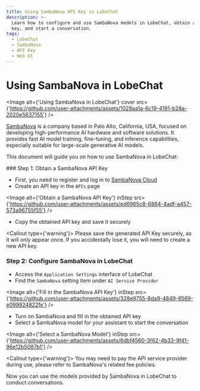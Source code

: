 ```yaml
---
title: Using SambaNova API Key in LobeChat
description: >-
  Learn how to configure and use SambaNova models in LobeChat, obtain an API
  key, and start a conversation.
tags:
  - LobeChat
  - SambaNova
  - API Key
  - Web UI
---
```


# Using SambaNova in LobeChat

<Image alt={'Using SambaNova in LobeChat'} cover src={'https://github.com/user-attachments/assets/1028aa1a-6c19-4191-b28a-2020e5637155'} />

[SambaNova](https://sambanova.ai/) is a company based in Palo Alto, California, USA, focused on developing high-performance AI hardware and software solutions. It provides fast AI model training, fine-tuning, and inference capabilities, especially suitable for large-scale generative AI models.

This document will guide you on how to use SambaNova in LobeChat:

<Steps>
  ### Step 1: Obtain a SambaNova API Key

  - First, you need to register and log in to [SambaNova Cloud](https://cloud.sambanova.ai/)
  - Create an API key in the `APIs` page

  <Image alt={'Obtain a SambaNova API Key'} inStep src={'https://github.com/user-attachments/assets/ed6965c8-6884-4adf-a457-573a96755f55'} />

  - Copy the obtained API key and save it securely

  <Callout type={'warning'}>
    Please save the generated API Key securely, as it will only appear once. If you accidentally lose
    it, you will need to create a new API key.
  </Callout>

  ### Step 2: Configure SambaNova in LobeChat

  - Access the `Application Settings` interface of LobeChat
  - Find the `SambaNova` setting item under `AI Service Provider`

  <Image alt={'Fill in the SambaNova API Key'} inStep src={'https://github.com/user-attachments/assets/328e9755-8da9-4849-8569-e099924822fe'} />

  - Turn on SambaNova and fill in the obtained API key
  - Select a SambaNova model for your assistant to start the conversation

  <Image alt={'Select a SambaNova Model'} inStep src={'https://github.com/user-attachments/assets/6dbf4560-3f62-4b33-9f41-96e12b5087b1'} />

  <Callout type={'warning'}>
    You may need to pay the API service provider during use, please refer to SambaNova's related fee policies.
  </Callout>
</Steps>

Now you can use the models provided by SambaNova in LobeChat to conduct conversations.
